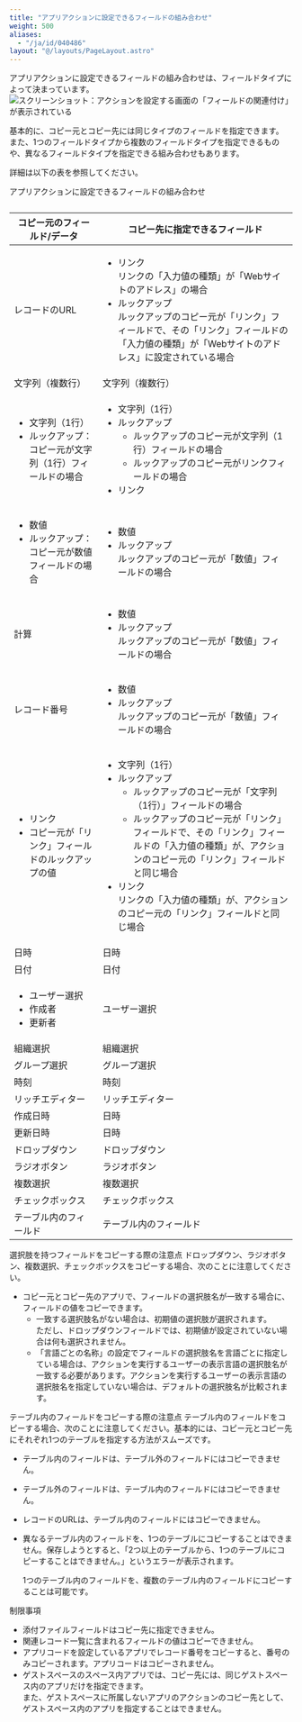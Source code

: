 ```yaml
---
title: "アプリアクションに設定できるフィールドの組み合わせ"
weight: 500
aliases:
  - "/ja/id/040486"
layout: "@/layouts/PageLayout.astro"
---
```




アプリアクションに設定できるフィールドの組み合わせは、フィールドタイプによって決まっています。
<Img src="/k/kintone/img-ja/copy_appaction_01.png" alt="スクリーンショット：アクションを設定する画面の「フィールドの関連付け」が表示されている" />

基本的に、コピー元とコピー先には同じタイプのフィールドを指定できます。  
また、1つのフィールドタイプから複数のフィールドタイプを指定できるものや、異なるフィールドタイプを指定できる組み合わせもあります。  

詳細は以下の表を参照してください。

<Heading id="appaction_copy_appaction_10">アプリアクションに設定できるフィールドの組み合わせ</Heading>
<table style="">
  <caption></caption>
  <thead>
    <tr>
      <th>コピー元のフィールド/データ</th>
      <th>コピー先に指定できるフィールド</th>
    </tr>
  </thead>
  <tbody>
    <tr>
      <td>レコードのURL</td>
      <td>
        <ul>
          <li>
            リンク<br />
            リンクの「入力値の種類」が「Webサイトのアドレス」の場合
          </li>
          <li>
            ルックアップ<br />
            ルックアップのコピー元が「リンク」フィールドで、その「リンク」フィールドの「入力値の種類」が「Webサイトのアドレス」に設定されている場合
          </li>
        </ul>
      </td>
    </tr>
    <tr>
      <td>文字列（複数行）</td>
      <td>文字列（複数行）</td>
    </tr>
    <tr>
      <td>
        <ul>
          <li>文字列（1行）</li>
          <li>ルックアップ：コピー元が文字列（1行）フィールドの場合</li>
        </ul>
      </td>
      <td colspan="1" rowspan="1">
        <ul>
          <li>文字列（1行）</li>
          <li>
            ルックアップ
            <ul>
            <li>ルックアップのコピー元が文字列（1行）フィールドの場合</li>
            <li>ルックアップのコピー元がリンクフィールドの場合</li>
            </ul>
          </li>
          <li>リンク</li>
        </ul>
      </td>
    </tr>
    <tr>
      <td>
        <ul>
          <li>数値</li>
          <li>ルックアップ：コピー元が数値フィールドの場合</li>
        </ul>
      </td>
      <td colspan="1" rowspan="1">
        <ul>
          <li>数値</li>
          <li>
            ルックアップ<br />
            ルックアップのコピー元が「数値」フィールドの場合
          </li>
        </ul>
      </td>
    </tr>
    <tr>
      <td>計算</td>
      <td rowspan="1">
        <ul>
          <li>数値</li>
          <li>
            ルックアップ<br />
            ルックアップのコピー元が「数値」フィールドの場合
          </li>
        </ul>
      </td>
    </tr>
    <tr>
      <td>レコード番号</td>
      <td>
        <ul>
          <li>数値</li>
          <li>
            ルックアップ<br />
            ルックアップのコピー元が「数値」フィールドの場合
          </li>
        </ul>
      </td>
    </tr>
    <tr>
      <td>
        <ul>
          <li>リンク</li>
          <li>コピー元が「リンク」フィールドのルックアップの値</li>
        </ul>
      </td>
      <td>
        <ul>
          <li>文字列（1行）</li>
          <li>
            ルックアップ
            <ul>
            <li>ルックアップのコピー元が「文字列（1行）」フィールドの場合</li>
            <li>ルックアップのコピー元が「リンク」フィールドで、その「リンク」フィールドの「入力値の種類」が、アクションのコピー元の「リンク」フィールドと同じ場合</li>
            </ul>
          </li>
          <li>
            リンク<br />
            リンクの「入力値の種類」が、アクションのコピー元の「リンク」フィールドと同じ場合
          </li>
        </ul>
      </td>
    </tr>
    <tr>
      <td>日時</td>
      <td>日時</td>
    </tr>
    <tr>
      <td>日付</td>
      <td>日付</td>
    </tr>
    <tr>
      <td>
        <ul>
          <li>ユーザー選択</li>
          <li>作成者</li>
          <li>更新者</li>
        </ul>
      </td>
      <td colspan="1" rowspan="1">ユーザー選択</td>
    </tr>
    <tr>
     <td>組織選択</td>
     <td>組織選択</td>
    </tr>
    <tr>
      <td>グループ選択</td>
      <td>グループ選択</td>
    </tr>
    <tr>
      <td>時刻</td>
      <td>時刻</td>
    </tr>
    <tr>
      <td>リッチエディター</td>
      <td>リッチエディター</td>
    </tr>
    <tr>
      <td>作成日時</td>
      <td>日時</td>
    </tr>
    <tr>
      <td>更新日時</td>
      <td>日時</td>
    </tr>
    <tr>
      <td>ドロップダウン</td>
      <td>ドロップダウン</td>
    </tr>
    <tr>
      <td>ラジオボタン</td>
      <td>ラジオボタン</td>
    </tr>
    <tr>
      <td>複数選択</td>
      <td>複数選択</td>
    </tr>
    <tr>
      <td>チェックボックス</td>
      <td>チェックボックス</td>
    </tr>
    <tr>
      <td>テーブル内のフィールド</td>
      <td>テーブル内のフィールド</td>
    </tr>
  </tbody>
</table>

<Heading id="appaction_copy_appaction_20">選択肢を持つフィールドをコピーする際の注意点</Heading>
ドロップダウン、ラジオボタン、複数選択、チェックボックスをコピーする場合、次のことに注意してください。

* コピー元とコピー先のアプリで、フィールドの選択肢名が一致する場合に、フィールドの値をコピーできます。
  * 一致する選択肢名がない場合は、初期値の選択肢が選択されます。  
    ただし、ドロップダウンフィールドでは、初期値が設定されていない場合は何も選択されません。
  * 「言語ごとの名称」の設定でフィールドの選択肢名を言語ごとに指定している場合は、アクションを実行するユーザーの表示言語の選択肢名が一致する必要があります。アクションを実行するユーザーの表示言語の選択肢名を指定していない場合は、デフォルトの選択肢名が比較されます。

<Heading id="appaction_copy_appaction_25">テーブル内のフィールドをコピーする際の注意点</Heading>
テーブル内のフィールドをコピーする場合、次のことに注意してください。基本的には、コピー元とコピー先にそれぞれ1つのテーブルを指定する方法がスムーズです。

* テーブル内のフィールドは、テーブル外のフィールドにはコピーできません。
* テーブル外のフィールドは、テーブル内のフィールドにはコピーできません。
* レコードのURLは、テーブル内のフィールドにはコピーできません。
* 異なるテーブル内のフィールドを、1つのテーブルにコピーすることはできません。保存しようとすると、「2つ以上のテーブルから、1つのテーブルにコピーすることはできません。」というエラーが表示されます。

   <Note>

   1つのテーブル内のフィールドを、複数のテーブル内のフィールドにコピーすることは可能です。

   
   </Note>

<Heading id="appaction_copy_appaction_30">制限事項</Heading>
* 添付ファイルフィールドはコピー先に指定できません。
* 関連レコード一覧に含まれるフィールドの値はコピーできません。
* アプリコードを設定しているアプリでレコード番号をコピーすると、番号のみコピーされます。アプリコードはコピーされません。
* ゲストスペースのスペース内アプリでは、コピー先には、同じゲストスペース内のアプリだけを指定できます。  
  また、ゲストスペースに所属しないアプリのアクションのコピー先として、ゲストスペース内のアプリを指定することはできません。
